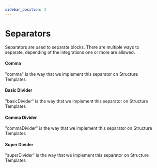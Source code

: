 ```yaml
---
sidebar_position: 2
---
```


# Separators


Separators are used to separate blocks. There are multiple ways to separate, depending of the integrations one or more are allowed.

<Tabs>
<TabItem value="wb" label="Web">

#### Comma

"comma" is the way that we implement this separator on Structure Templates

#### Basic Divider

"basicDivider" is the way that we implement this separator on Structure Templates

#### Comma Divider

"commaDivider" is the way that we implement this separator on Structure Templates

#### Super Divider

"superDivider" is the way that we implement this separator on Structure Templates

</TabItem>
</Tabs>
